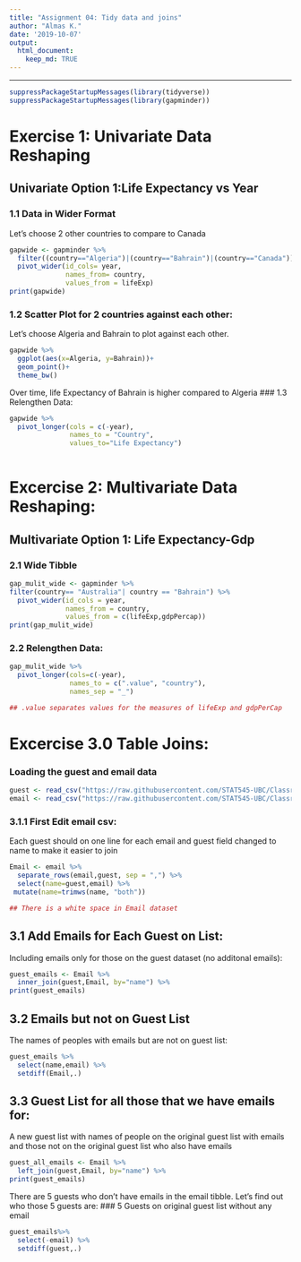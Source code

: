 ```yaml
---
title: "Assignment 04: Tidy data and joins"
author: "Almas K."
date: '2019-10-07'
output:
  html_document:
    keep_md: TRUE
---
```


---
```r
suppressPackageStartupMessages(library(tidyverse)) 
suppressPackageStartupMessages(library(gapminder))
```

# Exercise 1: Univariate Data Reshaping

## Univariate Option 1:Life Expectancy vs Year

### 1.1 Data in Wider Format
Let's choose 2 other countries to compare to Canada 
```r
gapwide <- gapminder %>% 
  filter((country=="Algeria")|(country=="Bahrain")|(country=="Canada")) %>%
  pivot_wider(id_cols= year, 
              names_from= country,
              values_from = lifeExp)
print(gapwide)
```
### 1.2 Scatter Plot for 2 countries against each other:

Let's choose Algeria and Bahrain to plot against each other.
```r
gapwide %>%
  ggplot(aes(x=Algeria, y=Bahrain))+
  geom_point()+
  theme_bw()
```
Over time, life Expectancy of Bahrain is higher compared to Algeria 
### 1.3 Relengthen Data:
```r
gapwide %>%
  pivot_longer(cols = c(-year),
               names_to = "Country",
               values_to="Life Expectancy")
               
```

# Excercise 2: Multivariate Data Reshaping:

## Multivariate Option 1: Life Expectancy-Gdp

### 2.1 Wide Tibble
```r
gap_mulit_wide <- gapminder %>%
filter(country== "Australia"| country == "Bahrain") %>%
  pivot_wider(id_cols = year,
              names_from = country,
              values_from = c(lifeExp,gdpPercap))
print(gap_mulit_wide)
```

### 2.2 Relengthen Data:
```r
gap_mulit_wide %>%
  pivot_longer(cols=c(-year),
               names_to = c(".value", "country"),
               names_sep = "_")

## .value separates values for the measures of lifeExp and gdpPerCap
```

# Excercise 3.0 Table Joins:

### Loading the guest and email data
```r
guest <- read_csv("https://raw.githubusercontent.com/STAT545-UBC/Classroom/master/data/wedding/attend.csv")
email <- read_csv("https://raw.githubusercontent.com/STAT545-UBC/Classroom/master/data/wedding/emails.csv")
```
###  3.1.1 First Edit email csv:
Each guest should on one line for each email and guest field changed to name to make it easier to join

```r
Email <- email %>%
  separate_rows(email,guest, sep = ",") %>%
  select(name=guest,email) %>%
 mutate(name=trimws(name, "both"))

## There is a white space in Email dataset 
```

## 3.1 Add Emails for Each Guest on List:

Including emails only for those on the guest dataset (no additonal emails):
```r
guest_emails <- Email %>%
  inner_join(guest,Email, by="name") %>%
print(guest_emails)
```

## 3.2 Emails but not on Guest List

The names of peoples with emails but are not on guest list:

```r
guest_emails %>%
  select(name,email) %>%
  setdiff(Email,.)
```

## 3.3 Guest List for all those that we have emails for:

A new guest list with names of people on the original guest list with emails and those not on the original guest list who also have emails 

```r
guest_all_emails <- Email %>%
  left_join(guest,Email, by="name") %>%
print(guest_emails)
```

There are 5 guests who don't have emails in the email tibble. Let's find out who those 5 guests are: 
### 5 Guests on original guest list without any email
```r
guest_emails%>%
  select(-email) %>%
  setdiff(guest,.)
```

